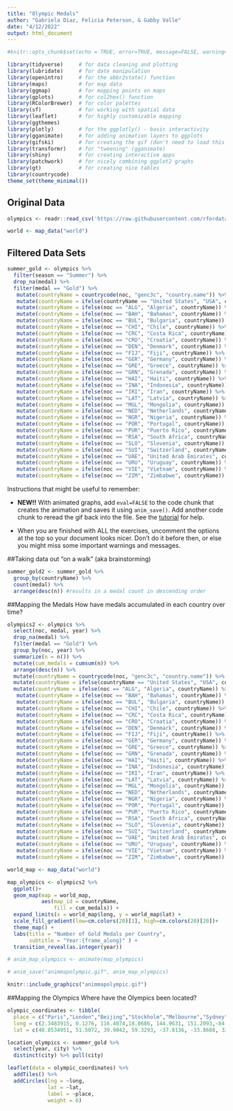 ```yaml
---
title: "Olympic Medals"
author: "Gabriela Diaz, Felicia Peterson, & Gabby Valle"
date: "4/12/2022"
output: html_document
---
```


```r
#knitr::opts_chunk$set(echo = TRUE, error=TRUE, message=FALSE, warning=FALSE)
```



```r
library(tidyverse)     # for data cleaning and plotting
library(lubridate)     # for date manipulation
library(openintro)     # for the abbr2state() function
library(maps)          # for map data
library(ggmap)         # for mapping points on maps
library(gplots)        # for col2hex() function
library(RColorBrewer)  # for color palettes
library(sf)            # for working with spatial data
library(leaflet)       # for highly customizable mapping
library(ggthemes)      
library(plotly)        # for the ggplotly() - basic interactivity
library(gganimate)     # for adding animation layers to ggplots
library(gifski)        # for creating the gif (don't need to load this library every time,but need it installed)
library(transformr)    # for "tweening" (gganimate)
library(shiny)         # for creating interactive apps
library(patchwork)     # for nicely combining ggplot2 graphs
library(gt)            # for creating nice tables
library(countrycode)
theme_set(theme_minimal())

```

## Original Data

```r
olympics <- readr::read_csv('https://raw.githubusercontent.com/rfordatascience/tidytuesday/master/data/2021/2021-07-27/olympics.csv')

world <- map_data("world")


```

## Filtered Data Sets

```r
summer_gold <- olympics %>% 
  filter(season == "Summer") %>% 
  drop_na(medal) %>% 
  filter(medal == "Gold") %>% 
   mutate(countryName = countrycode(noc, "genc3c", "country.name")) %>% 
   mutate(countryName = ifelse(countryName == "United States", "USA", countryName)) 
   mutate(countryName = ifelse(noc == "ALG", "Algeria", countryName)) %>% 
   mutate(countryName = ifelse(noc == "BAH", "Bahamas", countryName)) %>%
   mutate(countryName = ifelse(noc == "BUL", "Bulgaria", countryName)) %>%
   mutate(countryName = ifelse(noc == "CHI", "Chile", countryName)) %>%
   mutate(countryName = ifelse(noc == "CRC", "Costa Rica", countryName)) %>%
   mutate(countryName = ifelse(noc == "CRO", "Croatia", countryName)) %>%
   mutate(countryName = ifelse(noc == "DEN", "Denmark", countryName)) %>%
   mutate(countryName = ifelse(noc == "FIJ", "Fiji", countryName)) %>%
   mutate(countryName = ifelse(noc == "GER", "Germany", countryName)) %>%
   mutate(countryName = ifelse(noc == "GRE", "Greece", countryName)) %>%
   mutate(countryName = ifelse(noc == "GRN", "Grenada", countryName)) %>%
   mutate(countryName = ifelse(noc == "HAI", "Haiti", countryName)) %>%
   mutate(countryName = ifelse(noc == "INA", "Indonesia", countryName)) %>%
   mutate(countryName = ifelse(noc == "IRI", "Iran", countryName)) %>%
   mutate(countryName = ifelse(noc == "LAT", "Latvia", countryName)) %>%
   mutate(countryName = ifelse(noc == "MGL", "Mongolia", countryName)) %>%
   mutate(countryName = ifelse(noc == "NED", "Netherlands", countryName)) %>%
   mutate(countryName = ifelse(noc == "NGR", "Nigeria", countryName)) %>%
   mutate(countryName = ifelse(noc == "POR", "Portugal", countryName)) %>%
   mutate(countryName = ifelse(noc == "PUR", "Puerto Rico", countryName)) %>%
   mutate(countryName = ifelse(noc == "RSA", "South Africa", countryName)) %>%
   mutate(countryName = ifelse(noc == "SLO", "Slovenia", countryName)) %>%
   mutate(countryName = ifelse(noc == "SUI", "Switzerland", countryName)) %>%
   mutate(countryName = ifelse(noc == "UAE", "United Arab Emirates", countryName)) %>%
   mutate(countryName = ifelse(noc == "URU", "Uruguay", countryName)) %>%
   mutate(countryName = ifelse(noc == "VIE", "Vietnam", countryName)) %>%
   mutate(countryName = ifelse(noc == "ZIM", "Zimbabwe", countryName))
```


Instructions that might be useful to remember:

* **NEW!!** With animated graphs, add `eval=FALSE` to the code chunk that creates the animation and saves it using `anim_save()`. Add another code chunk to reread the gif back into the file. See the [tutorial](https://animation-and-interactivity-in-r.netlify.app/) for help. 

* When you are finished with ALL the exercises, uncomment the options at the top so your document looks nicer. Don't do it before then, or else you might miss some important warnings and messages.


##Taking data out "on a walk" (aka brainstorming)

```r

summer_gold2 <- summer_gold %>%
  group_by(countryName) %>% 
  count(medal) %>% 
  arrange(desc(n)) #results in a medal count in descending order
```



##Mapping the Medals
How have medals accumulated in each country over time?

```r
olympics2 <- olympics %>% 
  select(noc, medal, year) %>% 
  drop_na(medal) %>% 
  filter(medal == "Gold") %>% 
  group_by(noc, year) %>% 
  summarize(n = n()) %>% 
  mutate(cum_medals = cumsum(n)) %>% 
  arrange(desc(n)) %>% 
  mutate(countryName = countrycode(noc, "genc3c", "country.name")) %>% 
  mutate(countryName = ifelse(countryName == "United States", "USA", countryName)) %>% 
  mutate(countryName = ifelse(noc == "ALG", "Algeria", countryName)) %>% 
   mutate(countryName = ifelse(noc == "BAH", "Bahamas", countryName)) %>%
   mutate(countryName = ifelse(noc == "BUL", "Bulgaria", countryName)) %>%
   mutate(countryName = ifelse(noc == "CHI", "Chile", countryName)) %>%
   mutate(countryName = ifelse(noc == "CRC", "Costa Rica", countryName)) %>%
   mutate(countryName = ifelse(noc == "CRO", "Croatia", countryName)) %>%
   mutate(countryName = ifelse(noc == "DEN", "Denmark", countryName)) %>%
   mutate(countryName = ifelse(noc == "FIJ", "Fiji", countryName)) %>%
   mutate(countryName = ifelse(noc == "GER", "Germany", countryName)) %>%
   mutate(countryName = ifelse(noc == "GRE", "Greece", countryName)) %>%
   mutate(countryName = ifelse(noc == "GRN", "Grenada", countryName)) %>%
   mutate(countryName = ifelse(noc == "HAI", "Haiti", countryName)) %>%
   mutate(countryName = ifelse(noc == "INA", "Indonesia", countryName)) %>%
   mutate(countryName = ifelse(noc == "IRI", "Iran", countryName)) %>%
   mutate(countryName = ifelse(noc == "LAT", "Latvia", countryName)) %>%
   mutate(countryName = ifelse(noc == "MGL", "Mongolia", countryName)) %>%
   mutate(countryName = ifelse(noc == "NED", "Netherlands", countryName)) %>%
   mutate(countryName = ifelse(noc == "NGR", "Nigeria", countryName)) %>%
   mutate(countryName = ifelse(noc == "POR", "Portugal", countryName)) %>%
   mutate(countryName = ifelse(noc == "PUR", "Puerto Rico", countryName)) %>%
   mutate(countryName = ifelse(noc == "RSA", "South Africa", countryName)) %>%
   mutate(countryName = ifelse(noc == "SLO", "Slovenia", countryName)) %>%
   mutate(countryName = ifelse(noc == "SUI", "Switzerland", countryName)) %>%
   mutate(countryName = ifelse(noc == "UAE", "United Arab Emirates", countryName)) %>%
   mutate(countryName = ifelse(noc == "URU", "Uruguay", countryName)) %>%
   mutate(countryName = ifelse(noc == "VIE", "Vietnam", countryName)) %>%
   mutate(countryName = ifelse(noc == "ZIM", "Zimbabwe", countryName))

world_map <- map_data("world")

map_olympics <- olympics2 %>% 
  ggplot()+
  geom_map(map = world_map,
           aes(map_id = countryName,
               fill = cum_medals)) +
  expand_limits(x = world_map$long, y = world_map$lat) +
  scale_fill_gradient(low=cm.colors(20)[1], high=cm.colors(20)[20])+
  theme_map() +
  labs(title = "Number of Gold Medals per Country",
       subtitle = "Year:{frame_along}" ) +
  transition_reveal(as.integer(year)) 

# anim_map_olympics <- animate(map_olympics)

# anim_save("animmapolympic.gif", anim_map_olympics)
```


```r
knitr::include_graphics("animmapolympic.gif")
```

##Mapping the Olympics
Where have the Olympics been located?

```r
olympic_coordinates <- tibble(
  place = c("Paris","London","Beijing","Stockholm","Melbourne","Sydney","Atlanta","Moskva","Seoul","Los Angeles","Roma","Munich","Barcelona","St. Louis","Athina","Rio de Janeiro","Antwerpen","Montreal","Berlin","Helsinki","Tokyo","Amsterdam","Mexico City"),
  long = c(2.3483915, 0.1276, 116.4074,18.0686, 144.9631, 151.2093,-84.3880, 37.6173, 126.9780, -118.2437, 12.4964, 11.5820, 2.1686, -90.1994, 23.7275, -43.1729, 4.4051, -73.5673, 13.4050, 24.9384, 139.6503, 4.9041, -99.1332),
  lat = c(48.8534951, 51.5072, 39.9042, 59.3293, -37.8136, -33.8688, 33.7490, 55.7558, 37.5665, 34.0522, 41.9028, 48.1351, 41.3874, 38.6270, 37.9838, -22.9068, 51.2213, 45.5017, 52.5200, 60.1699, 35.6762, 52.3676, 19.4326))

location_olympics <- summer_gold %>%
  select(year, city) %>%
  distinct(city) %>% pull(city)

leaflet(data = olympic_coordinates) %>% 
  addTiles() %>% 
  addCircles(lng = ~long,
             lat = ~lat,
             label = ~place,
             weight = 6)
  
```

